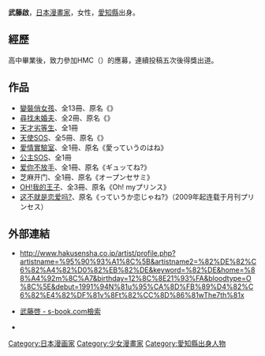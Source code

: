 {{japanese|japanese=武藤 啓|kana=むとう ひろむ|romaji=Mutō Hiromu}}{{漫畫}}
'''武藤啟'''{{BD||12月22日|catIdx=Mutou Hiromu}}，[[日本漫畫家|日本漫畫家]]，女性，[[愛知縣|愛知縣]]出身。

== 經歷 ==
高中畢業後，致力參加HMC（{{lang|ja|花とゆめマンガ家コース}}）的應募，連續投稿五次後得獎出道。

==作品==
*[[變裝俏女孩|變裝俏女孩]]、全13冊、原名《{{link-ja|ネバギバ!}}》
*[[尋找未婚夫|尋找未婚夫]]、全2冊、原名《{{lang|ja|ゼロカウント}}》
*[[天才劣等生|天才劣等生]]、全1冊
*[[天使SOS|天使SOS]]、全5冊、原名《{{lang|ja|愛は地球を救う}}》
*[[愛情實驗室|愛情實驗室]]、全1冊、原名《愛っていうのはね》
*[[公主SOS|公主SOS]]、全1冊
*[[爱你不放手|爱你不放手]]、全1冊、原名《ギュッてね?》
*芝麻开门、全1冊、原名《オープンセサミ》
*[[OH!我的王子|OH!我的王子]]、全3冊、原名《Oh! myプリンス》
*[[这不就是恋爱吗?|这不就是恋爱吗?]]、原名《っていうか恋じゃね?》（2009年起连载于月刊プリンセス）

==外部連結==
*{{ja}}http://www.hakusensha.co.jp/artist/profile.php?artistname=%95%90%93%A1%8C%5B&artistname2=%82%DE%82%C6%82%A4%82%D0%82%EB%82%DE&keyword=%82%DE&home=%88%A4%92m%8C%A7&birthday=12%8C%8E21%93%FA&bloodtype=O%8C%5E&debut=1991%94N%81u%95%CA%8D%FB%89%D4%82%C6%82%E4%82%DF%81v%8Ft%82%CC%8D%86%81wThe7th%81x {{Wayback|url=http://www.hakusensha.co.jp/artist/profile.php?artistname=%95%90%93%A1%8C%5B&artistname2=%82%DE%82%C6%82%A4%82%D0%82%EB%82%DE&keyword=%82%DE&home=%88%A4%92m%8C%A7&birthday=12%8C%8E21%93%FA&bloodtype=O%8C%5E&debut=1991%94N%81u%95%CA%8D%FB%89%D4%82%C6%82%E4%82%DF%81v%8Ft%82%CC%8D%86%81wThe7th%81x |date=20160304200111 }}
*{{ja}}[http://www.s-book.com/plsql/com2_search?sha=08&pat=w2&text=%95%90%93%A1%8C%5B 武藤啓 - s-book.com檢索]
*{{ja}}[http://www.amazon.co.jp/exec/obidos/search-handle-url?%5Fencoding=UTF8&search-type=ss&index=books-jp&field-author=%E6%AD%A6%E8%97%A4%20%E5%95%93 {{lang|ja|amazon.co.jp 武藤 啓 本}}]
{{DEFAULTSORT:Mutou Hiromu}}
{{Japanese cartoonist-stub}}
[[Category:日本漫画家|Category:日本漫画家]]
[[Category:少女漫畫家|Category:少女漫畫家]] 
[[Category:愛知縣出身人物|Category:愛知縣出身人物]]
